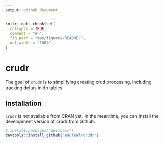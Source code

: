 ```yaml
---
output: github_document
---
```


<!-- README.md is generated from README.Rmd. Please edit that file -->

```r
knitr::opts_chunk$set(
  collapse = TRUE,
  comment = "#>",
  fig.path = "man/figures/README-",
  out.width = "100%"
)
```

# crudr

<!-- badges: start -->
<!-- badges: end -->

The goal of `crudr` is to simplifying creating crud processing, including tracking 
deltas in db tables.

## Installation
`crudr` is not available from CRAN yet. In the meantime, you can install the development version of crudr from Github:


```r
# install.packages("devtools")
devtools::install_github("eauleaf/crudr")
```

